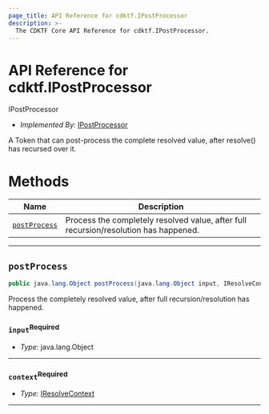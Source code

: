 ```yaml
---
page_title: API Reference for cdktf.IPostProcessor
description: >-
  The CDKTF Core API Reference for cdktf.IPostProcessor.
---
```


<!-- This file is generated through yarn generate-docs -->

# API Reference for cdktf.IPostProcessor

   IPostProcessor <a name="IPostProcessor" id="cdktf.IPostProcessor"></a>
  
  - *Implemented By:* <a href="#cdktf.IPostProcessor">IPostProcessor</a>
  
  A Token that can post-process the complete resolved value, after resolve() has recursed over it.
  
  # Methods <a name="Methods" id="Methods"></a>
  
  | **Name** | **Description** |
  | --- | --- |
  | <code><a href="#cdktf.IPostProcessor.postProcess">postProcess</a></code> | Process the completely resolved value, after full recursion/resolution has happened. |
  
  ---
  
  ## `postProcess` <a name="postProcess" id="cdktf.IPostProcessor.postProcess"></a>
  
  ```java
  public java.lang.Object postProcess(java.lang.Object input, IResolveContext context)
  ```
  
  Process the completely resolved value, after full recursion/resolution has happened.
  
  ### `input`<sup>Required</sup> <a name="input" id="cdktf.IPostProcessor.postProcess.parameter.input"></a>
  
  - *Type:* java.lang.Object
  
  ---
  
  ### `context`<sup>Required</sup> <a name="context" id="cdktf.IPostProcessor.postProcess.parameter.context"></a>
  
  - *Type:* <a href="#cdktf.IResolveContext">IResolveContext</a>
  
  ---
  
  
